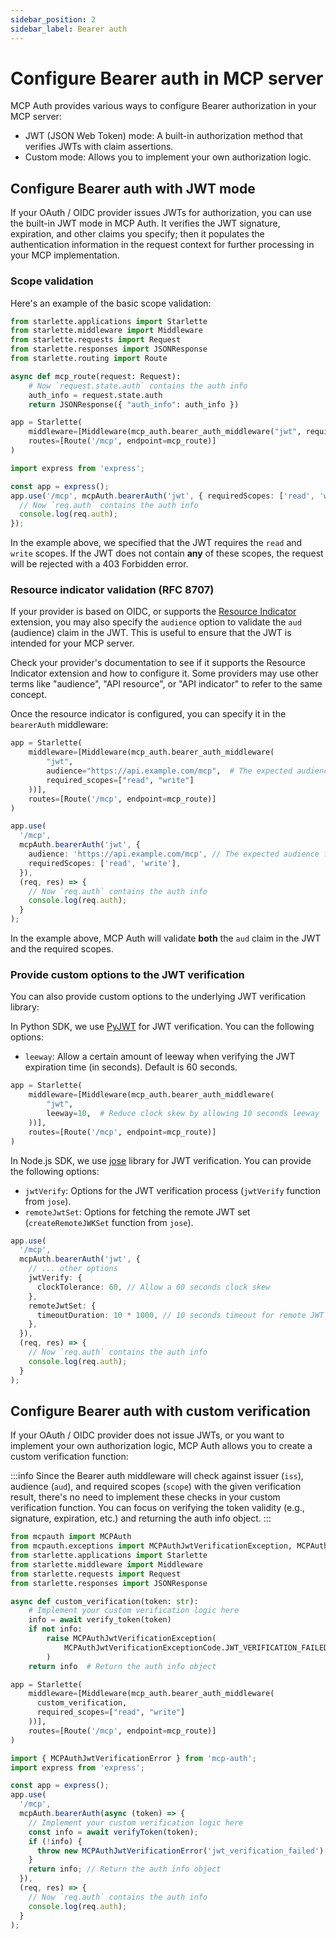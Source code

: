 ```yaml
---
sidebar_position: 2
sidebar_label: Bearer auth
---
```



# Configure Bearer auth in MCP server

MCP Auth provides various ways to configure Bearer authorization in your MCP server:

- JWT (JSON Web Token) mode: A built-in authorization method that verifies JWTs with claim assertions.
- Custom mode: Allows you to implement your own authorization logic.

## Configure Bearer auth with JWT mode

If your OAuth / OIDC provider issues JWTs for authorization, you can use the built-in JWT mode in MCP Auth. It verifies the JWT signature, expiration, and other claims you specify; then it populates the authentication information in the request context for further processing in your MCP implementation.

### Scope validation

Here's an example of the basic scope validation:

<Tabs groupId="sdk">
<TabItem value="python" label="Python">

```python
from starlette.applications import Starlette
from starlette.middleware import Middleware
from starlette.requests import Request
from starlette.responses import JSONResponse
from starlette.routing import Route

async def mcp_route(request: Request):
    # Now `request.state.auth` contains the auth info
    auth_info = request.state.auth
    return JSONResponse({ "auth_info": auth_info })

app = Starlette(
    middleware=[Middleware(mcp_auth.bearer_auth_middleware("jwt", required_scopes=["read", "write"]))],
    routes=[Route('/mcp', endpoint=mcp_route)]
)
```

</TabItem>
<TabItem value="node" label="Node.js">

```ts
import express from 'express';

const app = express();
app.use('/mcp', mcpAuth.bearerAuth('jwt', { requiredScopes: ['read', 'write'] }), (req, res) => {
  // Now `req.auth` contains the auth info
  console.log(req.auth);
});
```

</TabItem>
</Tabs>

In the example above, we specified that the JWT requires the `read` and `write` scopes. If the JWT does not contain **any** of these scopes, the request will be rejected with a 403 Forbidden error.

### Resource indicator validation (RFC 8707)

If your provider is based on OIDC, or supports the [Resource Indicator](https://datatracker.ietf.org/doc/html/rfc8707) extension, you may also specify the `audience` option to validate the `aud` (audience) claim in the JWT. This is useful to ensure that the JWT is intended for your MCP server.

Check your provider's documentation to see if it supports the Resource Indicator extension and how to configure it. Some providers may use other terms like "audience", "API resource", or "API indicator" to refer to the same concept.

Once the resource indicator is configured, you can specify it in the `bearerAuth` middleware:

<Tabs groupId="sdk">
<TabItem value="python" label="Python">

```python
app = Starlette(
    middleware=[Middleware(mcp_auth.bearer_auth_middleware(
        "jwt",
        audience="https://api.example.com/mcp",  # The expected audience for the JWT
        required_scopes=["read", "write"]
    ))],
    routes=[Route('/mcp', endpoint=mcp_route)]
)
```

</TabItem>
<TabItem value="node" label="Node.js">

```ts
app.use(
  '/mcp',
  mcpAuth.bearerAuth('jwt', {
    audience: 'https://api.example.com/mcp', // The expected audience for the JWT
    requiredScopes: ['read', 'write'],
  }),
  (req, res) => {
    // Now `req.auth` contains the auth info
    console.log(req.auth);
  }
);
```

</TabItem>
</Tabs>

In the example above, MCP Auth will validate **both** the `aud` claim in the JWT and the required scopes.

### Provide custom options to the JWT verification

You can also provide custom options to the underlying JWT verification library:

<Tabs groupId="sdk">
<TabItem value="python" label="Python">

In Python SDK, we use [PyJWT](https://pyjwt.readthedocs.io/en/stable/) for JWT verification. You can the following options:

- `leeway`: Allow a certain amount of leeway when verifying the JWT expiration time (in seconds). Default is 60 seconds.

```python
app = Starlette(
    middleware=[Middleware(mcp_auth.bearer_auth_middleware(
        "jwt",
        leeway=10,  # Reduce clock skew by allowing 10 seconds leeway
    ))],
    routes=[Route('/mcp', endpoint=mcp_route)]
)
```

</TabItem>
<TabItem value="node" label="Node.js">

In Node.js SDK, we use [jose](https://github.com/panva/jose) library for JWT verification. You can provide the following options:

- `jwtVerify`: Options for the JWT verification process (`jwtVerify` function from `jose`).
- `remoteJwtSet`: Options for fetching the remote JWT set (`createRemoteJWKSet` function from `jose`).

```ts
app.use(
  '/mcp',
  mcpAuth.bearerAuth('jwt', {
    // ... other options
    jwtVerify: {
      clockTolerance: 60, // Allow a 60 seconds clock skew
    },
    remoteJwtSet: {
      timeoutDuration: 10 * 1000, // 10 seconds timeout for remote JWT set fetching
    },
  }),
  (req, res) => {
    // Now `req.auth` contains the auth info
    console.log(req.auth);
  }
);
```

</TabItem>
</Tabs>

## Configure Bearer auth with custom verification

If your OAuth / OIDC provider does not issue JWTs, or you want to implement your own authorization logic, MCP Auth allows you to create a custom verification function:

:::info
Since the Bearer auth middleware will check against issuer (`iss`), audience (`aud`), and required scopes (`scope`) with the given verification result, there's no need to implement these checks in your custom verification function. You can focus on verifying the token validity (e.g., signature, expiration, etc.) and returning the auth info object.
:::

<Tabs groupId="sdk">
<TabItem value="python" label="Python">

```python
from mcpauth import MCPAuth
from mcpauth.exceptions import MCPAuthJwtVerificationException, MCPAuthJwtVerificationExceptionCode
from starlette.applications import Starlette
from starlette.middleware import Middleware
from starlette.requests import Request
from starlette.responses import JSONResponse

async def custom_verification(token: str):
    # Implement your custom verification logic here
    info = await verify_token(token)
    if not info:
        raise MCPAuthJwtVerificationException(
            MCPAuthJwtVerificationExceptionCode.JWT_VERIFICATION_FAILED
        )
    return info  # Return the auth info object

app = Starlette(
    middleware=[Middleware(mcp_auth.bearer_auth_middleware(
      custom_verification,
      required_scopes=["read", "write"]
    ))],
    routes=[Route('/mcp', endpoint=mcp_route)]
)
```

</TabItem>
<TabItem value="node" label="Node.js">

```ts
import { MCPAuthJwtVerificationError } from 'mcp-auth';
import express from 'express';

const app = express();
app.use(
  '/mcp',
  mcpAuth.bearerAuth(async (token) => {
    // Implement your custom verification logic here
    const info = await verifyToken(token);
    if (!info) {
      throw new MCPAuthJwtVerificationError('jwt_verification_failed');
    }
    return info; // Return the auth info object
  }),
  (req, res) => {
    // Now `req.auth` contains the auth info
    console.log(req.auth);
  }
);
```

</TabItem>
</Tabs>
